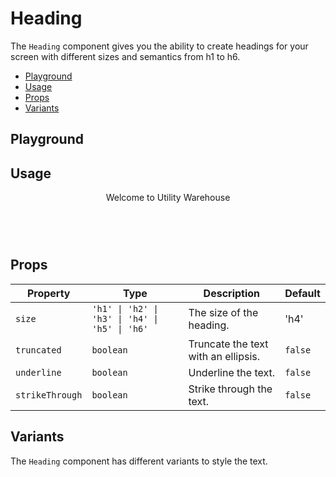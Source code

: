 
<ViewFigmaButton url="https://www.figma.com/design/3RY3OvLA88yZksRjOfjQJm/UW-App-UI?node-id=552-926" />

<BackToTopButton />

<Meta title="Components / Heading" />

# Heading

The `Heading` component gives you the ability to create headings for your screen with different sizes and semantics from h1 to h6.

- [Playground](#playground)
- [Usage](#usage)
- [Props](#props)
- [Variants](#variants)

## Playground

<Canvas of={Stories.Playground} />

<Controls of={Stories.Playground} />

## Usage

<UsageWrap>
  <Center>
    <Heading size="h4">Welcome to Utility Warehouse</Heading>
  </Center>
</UsageWrap>

```jsx
import { Heading } from '@utilitywarehouse/native-ui';

const MyComponent = () => <Heading size="h4">Welcome to Utility Warehouse</Heading>;
```

## Props

| Property        | Type                                           | Description                         | Default |
| --------------- | ---------------------------------------------- | ----------------------------------- | ------- |
| `size`          | `'h1' \| 'h2' \| 'h3' \| 'h4' \| 'h5' \| 'h6'` | The size of the heading.            | 'h4'    |
| `truncated`     | `boolean`                                      | Truncate the text with an ellipsis. | `false` |
| `underline`     | `boolean`                                      | Underline the text.                 | `false` |
| `strikeThrough` | `boolean`                                      | Strike through the text.            | `false` |

## Variants

The `Heading` component has different variants to style the text.

<Canvas of={Stories.Variants} />
